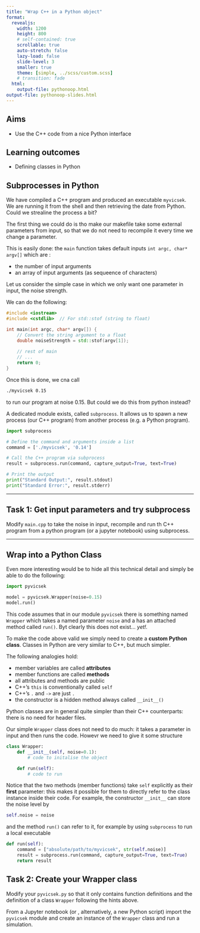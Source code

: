```yaml
---
title: "Wrap C++ in a Python object"
format:
  revealjs:
    width: 1200
    height: 800
    # self-contained: true
    scrollable: true
    auto-stretch: false
    lazy-load: false
    slide-level: 3
    smaller: true
    theme: [simple, ../scss/custom.scss]
    # transition: fade
  html:
    output-file: pythonoop.html
output-file: pythonoop-slides.html
---
```


## Aims

-   Use the C++ code from a nice Python interface

## Learning outcomes

-   Defining classes in Python

## Subprocesses in Python

We have compiled a C++ program and produced an executable `myvicsek`. We are running it from the shell and then retrieving the date from Python. Could we strealine the process a bit?

The first thing we could do is tho make our makefile take some external parameters from input, so that we do not need to recompile it every time we change a parameter.

This is easily done: the `main` function takes default inputs `int argc, char* argv[]` which are :

-   the number of input arguments
-   an array of input arguments (as sequeence of characters)

Let us consider the simple case in which we only want one parameter in input, the noise strength.

We can do the following:

``` cpp
#include <iostream>
#include <cstdlib>  // For std::stof (string to float)

int main(int argc, char* argv[]) {
    // Convert the string argument to a float
    double noiseStrength = std::stof(argv[1]);
 
    // rest of main
    // ...
    return 0;
}
```

Once this is done, we cna call

``` bash
./myvicsek 0.15
```

to run our program at noise 0.15. But could we do this from python instead?

A dedicated module exists, called `subprocess`. It allows us to spawn a new process (our C++ program) from another process (e.g. a Python program).

``` python
import subprocess

# Define the command and arguments inside a list
command = ['./myvicsek', '0.14']

# Call the C++ program via subprocess
result = subprocess.run(command, capture_output=True, text=True)

# Print the output
print("Standard Output:", result.stdout)
print("Standard Error:", result.stderr)
```

------------------------------------------------------------------------

::: {.callout-note icon="false"}
## Task 1: Get input parameters and try subprocess

Modify `main.cpp` to take the noise in input, recompile and run th C++ program from a python program (or a jupyter notebook) using subprocess.
:::

------------------------------------------------------------------------

## Wrap into a Python Class

Even more interesting would be to hide all this technical detail and simply be able to do the following:

``` python
import pyvicsek

model = pyvicsek.Wrapper(noise=0.15)
model.run()
```

This code assumes that in our module `pyvicsek` there is something named `Wrapper` which takes a named parameter `noise` and a has an attached method called `run()`. Byt clearly this does not exist... *yet!.*

To make the code above valid we simply need to create a **custom Python class**. Classes in Python are very similar to C++, but much simpler.

The following analogies hold:

-   member variables are called **attributes**
-   member functions are called **methods**
-   all attributes and methods are public
-   C++'s `this` is conventionally called `self`
-   C++'s `.` and `->` are just `.`
-   the constructor is a hidden method always called `__init__()`

Python classes are in general quite simpler than their C++ counterparts: there is no need for header files.

Our simple `Wrapper` class does not need to do much: it takes a parameter in input and then runs the code. Howevr we need to give it some structure

``` python
class Wrapper:
    def __init__(self, noise=0.1):
        # code to initalise the object

    def run(self):
        # code to run
```

Notice that the two methods (member functions) take `self` explicitly as their **first** parameter: this makes it possible for them to directly refer to the class instance inside their code. For example, the constructor `__init__` can store the noise level by

``` python
self.noise = noise
```

and the method `run()` can refer to it, for example by using `subprocess` to run a local executable

``` python
def run(self):
    command = ["absolute/path/to/myvicsek", str(self.noise)]
    result = subprocess.run(command, capture_output=True, text=True)
    return result
```

::: {.callout-note icon="false"}
## Task 2: Create your Wrapper class

Modify your `pyvicsek.py` so that it only contains function definitions and the definition of a class `Wrapper` following the hints above.

From a Jupyter notebook (or , alternatively, a new Python script) import the `pyvicsek` module and create an instance of the `Wrapper` class and run a simulation.
:::
